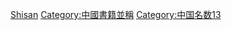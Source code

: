 {{catmore}}
[[Category:儒学著作|Shisan]]
[[Category:中國書籍並稱|Category:中國書籍並稱]]
[[Category:中国名数13|Category:中国名数13]]